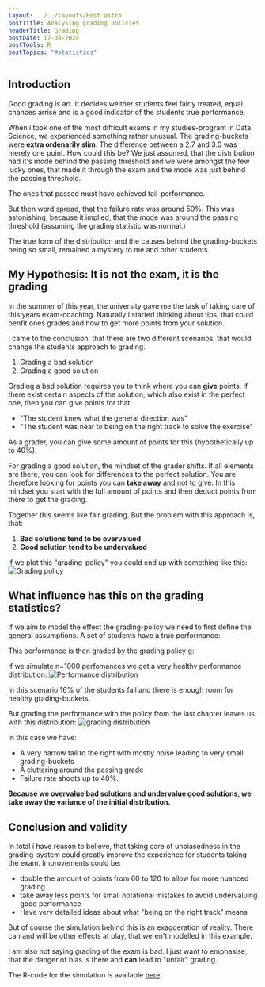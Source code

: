 ```yaml
---
layout: ../../layouts/Post.astro
postTitle: Analysing grading policies
headerTitle: Grading
postDate: 17-08-2024
postTools: R
postTopics: "#statistics"
---
```


## Introduction
Good grading is art. It decides weither students feel fairly treated, equal chances arrise and is a good indicator of the students true performance.

When i took one of the most difficult exams in my studies-program in Data Science, we experienced something rather unusual. The grading-buckets were **extra ordenarily slim**. The difference between a 2.7 and 3.0 was merely one point. How could this be? We just assumed, that the distribution had it's mode behind the passing threshold and we were amongst the few lucky ones, that made it through the exam and the mode was just behind the passing threshold.

The ones that passed must have achieved tail-performance.

But then word spread, that the failure rate was around 50%. This was astonishing, because it implied, that the mode was around the passing threshold (assuming the grading statistic was normal.)

The true form of the distribution and the causes behind the grading-buckets being so small, remained a mystery to me and other students.


## My Hypothesis: It is not the exam, it is the grading
In the summer of this year, the university gave me the task of taking care of this years exam-coaching. Naturally i started thinking about tips, that could benfit ones grades and how to get more points from your solution.

I came to the conclusion, that there are two different scenarios, that would change the students approach to grading.

1. Grading a bad solution
2. Grading a good solution

Grading a bad solution requires you to think where you can **give** points. If there exist certain aspects of the solution, which also exist in the perfect one, then you can give points for that. 
- "The student knew what the general direction was"
- "The student was near to being on the right track to solve the exercise"

As a grader, you can give some amount of points for this (hypothetically up to 40%).

For grading a good solution, the mindset of the grader shifts. If all elements are there, you can look for differences to the perfect solution. You are therefore looking for points you can **take away** and not to give.
In this mindset you start with the full amount of points and then deduct points from there to get the grading.


Together this seems like fair grading. But the problem with this approach is, that:
1. **Bad solutions tend to be overvalued**
2. **Good solution tend to be undervalued**


If we plot this "grading-policy" you could end up with something like this:
![Grading policy](../../assets/Projects/grading-analysis/grading_policy.png)

## What influence has this on the grading statistics?
If we aim to model the effect the grading-policy we need to first define the general assumptions. A set of students have a true performance:
<Latex formula="p_i \overset {iid}\sim \text{Beta}(5.9, 4.2) \hspace{1em} i\in \{1,....,n\}" class="prose-not"></Latex>

This performance is then graded by the grading policy g:
<Latex formula="g_i = g(p_i), g: [0,1]\to[0,1]" class="prose-not"></Latex>


If we simulate n=1000 perfomances we get a very healthy performance distribution:
![Performance distribution](../../assets/Projects/grading-analysis/hist_of_performance.png)

In this scenario 16% of the students fail and there is enough room for healthy grading-buckets.

But grading the performance with the policy from the last chapter leaves us with this distribution:
![grading distribution](../../assets/Projects/grading-analysis/hist_of_grades.png)

In this case we have:
- A very narrow tail to the right with mostly noise leading to very small grading-buckets
- A cluttering around the passing grade
- Failure rate shoots up to 40%.

**Because we overvalue bad solutions and undervalue good solutions, we take away the variance of the initial distribution.** 

## Conclusion and validity
In total i have reason to believe, that taking care of unbiasedness in the grading-system could greatly improve the experience for students taking the exam. Improvements could be:
- double the amount of points from 60 to 120 to allow for more nuanced grading
- take away less points for small notational mistakes to avoid undervaluing good performance
- Have very detailed ideas about what "being on the right track" means

But of course the simulation behind this is an exaggeration of reality. There can and will be other effects at play, that weren't modelled in this example.

I am also not saying grading of the exam is bad. I just want to emphasise, that the danger of bias is there and **can** lead to "unfair" grading.

The R-code for the simulation is available [here](https://github.com/Carsten134/grading_sim/tree/master).